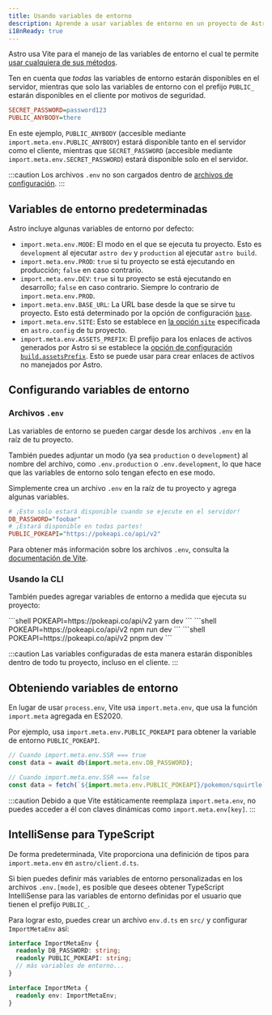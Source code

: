 ```yaml
---
title: Usando variables de entorno
description: Aprende a usar variables de entorno en un proyecto de Astro.
i18nReady: true
---
```



Astro usa Vite para el manejo de las variables de entorno el cual te permite [usar cualquiera de sus métodos](https://vitejs.dev/guide/env-and-mode.html).

Ten en cuenta que _todas_ las variables de entorno estarán disponibles en el servidor, mientras que solo las variables de entorno con el prefijo `PUBLIC_` estarán disponibles en el cliente por motivos de seguridad.

```ini title=".env"
SECRET_PASSWORD=password123
PUBLIC_ANYBODY=there
```

En este ejemplo, `PUBLIC_ANYBODY` (accesible mediante `import.meta.env.PUBLIC_ANYBODY`) estará disponible tanto en el servidor como el cliente, mientras que `SECRET_PASSWORD` (accesible mediante `import.meta.env.SECRET_PASSWORD`) estará disponible solo en el servidor.

:::caution
Los archivos `.env` no son cargados dentro de [archivos de configuración](/es/guides/configuring-astro/#variables-de-entorno).
:::

## Variables de entorno predeterminadas

Astro incluye algunas variables de entorno por defecto:

- `import.meta.env.MODE`: El modo en el que se ejecuta tu proyecto. Esto es `development` al ejecutar `astro dev` y `production` al ejecutar `astro build`.
- `import.meta.env.PROD`: `true` si tu proyecto se está ejecutando en producción; `false` en caso contrario.
- `import.meta.env.DEV`: `true` si tu proyecto se está ejecutando en desarrollo; `false` en caso contrario. Siempre lo contrario de `import.meta.env.PROD`.
- `import.meta.env.BASE_URL`: La URL base desde la que se sirve tu proyecto. Esto está determinado por la opción de configuración [`base`](/es/reference/configuration-reference/#base).
- `import.meta.env.SITE`: Esto se establece en [la opción `site`](/es/reference/configuration-reference/#site) especificada en `astro.config` de tu proyecto.
- `import.meta.env.ASSETS_PREFIX`: El prefijo para los enlaces de activos generados por Astro si se establece la [opción de configuración `build.assetsPrefix`](/es/reference/configuration-reference/#buildassetsprefix). Esto se puede usar para crear enlaces de activos no manejados por Astro.

## Configurando variables de entorno

### Archivos `.env`

Las variables de entorno se pueden cargar desde los archivos `.env` en la raíz de tu proyecto.

También puedes adjuntar un modo (ya sea `production` o `development`) al nombre del archivo, como `.env.production` o `.env.development`, lo que hace que las variables de entorno solo tengan efecto en ese modo.

Simplemente crea un archivo `.env` en la raíz de tu proyecto y agrega algunas variables.

```ini title=".env"
# ¡Esto solo estará disponible cuando se ejecute en el servidor!
DB_PASSWORD="foobar"
# ¡Estará disponible en todas partes!
PUBLIC_POKEAPI="https://pokeapi.co/api/v2"
```

Para obtener más información sobre los archivos `.env`, consulta la [documentación de Vite](https://vitejs.dev/guide/env-and-mode.html#env-files).

### Usando la CLI

También puedes agregar variables de entorno a medida que ejecuta su proyecto:

<PackageManagerTabs>
 <Fragment slot="yarn">
    ```shell
    POKEAPI=https://pokeapi.co/api/v2 yarn dev
    ```
 </Fragment>
 <Fragment slot="npm">
    ```shell
    POKEAPI=https://pokeapi.co/api/v2 npm run dev
    ```
 </Fragment>
 <Fragment slot="pnpm">
    ```shell
    POKEAPI=https://pokeapi.co/api/v2 pnpm dev
    ```
 </Fragment>
</PackageManagerTabs>

:::caution
Las variables configuradas de esta manera estarán disponibles dentro de todo tu proyecto, incluso en el cliente.
:::

## Obteniendo variables de entorno

En lugar de usar `process.env`, Vite usa `import.meta.env`, que usa la función `import.meta` agregada en ES2020.

Por ejemplo, usa `import.meta.env.PUBLIC_POKEAPI` para obtener la variable de entorno `PUBLIC_POKEAPI`.

```js /(?<!//.*)import.meta.env.[A-Z_]+/
// Cuando import.meta.env.SSR === true
const data = await db(import.meta.env.DB_PASSWORD);

// Cuando import.meta.env.SSR === false
const data = fetch(`${import.meta.env.PUBLIC_POKEAPI}/pokemon/squirtle`);
```

:::caution
Debido a que Vite estáticamente reemplaza `import.meta.env`, no puedes acceder a él con claves dinámicas como `import.meta.env[key]`.
:::

## IntelliSense para TypeScript

De forma predeterminada, Vite proporciona una definición de tipos para `import.meta.env` en `astro/client.d.ts`.

Si bien puedes definir más variables de entorno personalizadas en los archivos `.env.[mode]`, es posible que desees obtener TypeScript IntelliSense para las variables de entorno definidas por el usuario que tienen el prefijo `PUBLIC_`.

Para lograr esto, puedes crear un archivo `env.d.ts` en `src/` y configurar `ImportMetaEnv` así:

```ts title="src/env.d.ts"
interface ImportMetaEnv {
  readonly DB_PASSWORD: string;
  readonly PUBLIC_POKEAPI: string;
  // más variables de entorno...
}

interface ImportMeta {
  readonly env: ImportMetaEnv;
}
```
